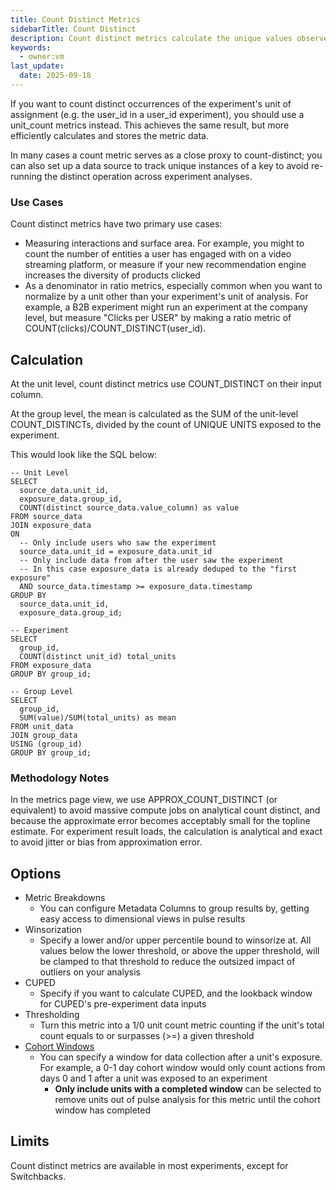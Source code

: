 ```yaml
---
title: Count Distinct Metrics
sidebarTitle: Count Distinct
description: Count distinct metrics calculate the unique values observed in a column of a metric source. This is calculated per-unit, so the total is the number of unique unit-value pairs.
keywords:
  - owner:vm
last_update:
  date: 2025-09-18
---
```


<Warning>

If you want to count distinct occurrences of the experiment's unit of assignment (e.g. the user_id in a user_id experiment), you should use a unit_count metrics instead. This achieves the same result, but more efficiently calculates and stores the metric data.

In many cases a count metric serves as a close proxy to count-distinct; you can also set up a data source to track unique instances of a key to avoid re-running the distinct operation across experiment analyses.
</Warning>

### Use Cases

Count distinct metrics have two primary use cases:

- Measuring interactions and surface area. For example, you might to count the number of entities a user has engaged with on a video streaming platform, or measure if your new recommendation engine increases the diversity of products clicked
- As a denominator in ratio metrics, especially common when you want to normalize by a unit other than your experiment's unit of analysis. For example, a B2B experiment might run an experiment at the company level, but measure "Clicks per USER" by making a ratio metric of COUNT(clicks)/COUNT_DISTINCT(user_id).

## Calculation

At the unit level, count distinct metrics use COUNT_DISTINCT on their input column.

At the group level, the mean is calculated as the SUM of the unit-level COUNT_DISTINCTs, divided by the count of UNIQUE UNITS exposed to the experiment.

This would look like the SQL below:

```
-- Unit Level
SELECT
  source_data.unit_id,
  exposure_data.group_id,
  COUNT(distinct source_data.value_column) as value
FROM source_data
JOIN exposure_data
ON
  -- Only include users who saw the experiment
  source_data.unit_id = exposure_data.unit_id
  -- Only include data from after the user saw the experiment
  -- In this case exposure_data is already deduped to the "first exposure"
  AND source_data.timestamp >= exposure_data.timestamp
GROUP BY
  source_data.unit_id,
  exposure_data.group_id;

-- Experiment
SELECT
  group_id,
  COUNT(distinct unit_id) total_units
FROM exposure_data
GROUP BY group_id;

-- Group Level
SELECT
  group_id,
  SUM(value)/SUM(total_units) as mean
FROM unit_data
JOIN group_data
USING (group_id)
GROUP BY group_id;
```

### Methodology Notes

In the metrics page view, we use APPROX_COUNT_DISTINCT (or equivalent) to avoid massive compute jobs on analytical count distinct, and because the approximate error becomes acceptably small for the topline estimate. For experiment result loads, the calculation is analytical and exact to avoid jitter or bias from approximation error.

## Options

- Metric Breakdowns
  - You can configure Metadata Columns to group results by, getting easy access to dimensional views in pulse results
- Winsorization
  - Specify a lower and/or upper percentile bound to winsorize at. All values below the lower threshold, or above the upper threshold, will be clamped to that threshold to reduce the outsized impact of outliers on your analysis
- CUPED
  - Specify if you want to calculate CUPED, and the lookback window for CUPED's pre-experiment data inputs
- Thresholding
  - Turn this metric into a 1/0 unit count metric counting if the unit's total count equals to or surpasses (>=) a given threshold
- [Cohort Windows]()
  - You can specify a window for data collection after a unit's exposure. For example, a 0-1 day cohort window would only count actions from days 0 and 1 after a unit was exposed to an experiment
    - **Only include units with a completed window** can be selected to remove units out of pulse analysis for this metric until the cohort window has completed

## Limits

Count distinct metrics are available in most experiments, except for Switchbacks.
